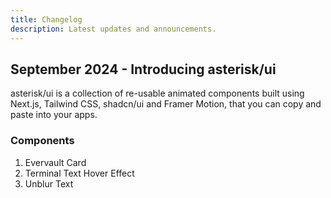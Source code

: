 ```yaml
---
title: Changelog
description: Latest updates and announcements.
---
```


## September 2024 - Introducing asterisk/ui

asterisk/ui is a collection of re-usable animated components built using Next.js, Tailwind CSS, shadcn/ui and Framer Motion, that you can copy and paste into your apps.

### Components
1. Evervault Card
2. Terminal Text Hover Effect
3. Unblur Text

